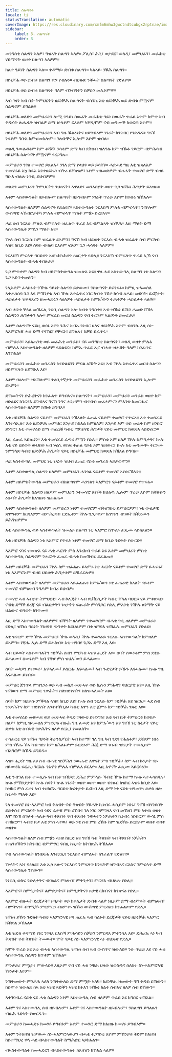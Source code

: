 ```yaml
---
title: ስልጣናት
locale: ti
statusTranslation: automatic
coverImage: https://res.cloudinary.com/xmfm6mhw3gwctndtcubgx2rptnae/image/upload/v1740337243/small_cover_educacion_fundamental_a051170f1c.webp
sidebar:
    label: 3. ስልጣናት
    order: 3
---
```

መንግስቲ ስልጣን ኣለዎ፣ ግዝኣት ስልጣን ኣለዎ። ፖሊስ፣ ሕጊ፣ ወታደር፣ ወለዲ፣ መምህራን፣ መራሕቲ ሃይማኖት ወዘተ ስልጣን ኣለዎም።

ክልተ ዓይነት ስልጣን ኣሎ። ቀዳማይ፡ ድብቁ ስልጣን። ካልኣይ፡ ንቑሕ ስልጣን።

ዘይነቓሕ ወይ ድብቁ ስልጣን ዋጋ የብሉን። ብህጹጽ ንቑሓት ስልጣናት የድልዩና።

ዘይነቓሕ ወይ ድብቁ ስልጣናት ዓለም ብንብዓትን ስቓይን መሊኦምዋ።

ኣብ ገዛን ኣብ ቤት ትምህርትን ዘይነቓሕ ስልጣናት ብሰንኪ እቲ ዘይነቓሕ ወይ ድብቁ ምዃኖም ስልጣኖም ይግልጹ።

ዘይነቓሕ ወለድን መምህራንን ሎሚ ንዓይነ ስዉራት መራሕቲ ዓይነ ስዉራት ጥራይ እዮም ከምቲ ኣብ ቅዱሳት ጽሑፋት ዝብልዎ ድማ ኵላቶም ርእሶም ኣቐዲሞም ናብ መዓሙቕ ክወርዱ እዮም።

ዘይነቓሕ ወለድን መምህራንን ኣብ ግዜ ቘልዕነትና ዘይግብኦም ነገራት ክንገብር የገድዱና» ግናኸ ንሳቶም ግቡእ ከምዝመስሎም። ንጽቡቕና ኢሎም እዮም ዝብሉ።

ወለዲ ንውሉዳቶም ከም ቆሻሻ፣ ንሳቶም ድማ ካብ ደቅሰብ ዝለዓሉ ከም ዝዀኑ ገይሮም ብምሕሳብ ዘይነቓሕ ስልጣናት ምዃኖም የረጋግጹ።

መምህራን ንገለ ተመሃሮ ይጸልኡ፣ ንገለ ድማ የላህዩ ወይ ይሳቐዩ። ሓድሓደ ግዜ እቲ ዝጸልእዎ ተመሃራይ እኳ ክፉእ እንተዘይኰነ ብትሪ ይቐጽዕዎ፣ ነቶም ዝለመድዎም ብዙሓት ተመሃሮ ድማ ብዘይ ግቡእ ብሉጽ ነጥቢ ይህብዎም።

ወለድን መምህራን ትምህርትን ንህጻናት፣ ኣዋልድ፣ መንእሰያት ወዘተ ጌጋ ዝዀነ ሕግታት ይእዝዙ።

እቶም ኣስተውዓልት ዘይብሎም ስልጣናት ዘይግብኦም ነገራት ጥራይ እዮም ክገብሩ ዝኽእሉ።

ኣስተውዓልት ዘለዎም ስልጣናት የድልዩና። ኣስተውዓልት ንርእስኻ ምሉእ ብምፍላጥ፣ ንዅሎም ውሽጣዊ ኣኽብሮታትካ ምሉእ ብምፍላጥ ማለት ምዃኑ ይረደኣና።

ሓደ ሰብ ንርእሱ ምሉእ ብምፍላጥ ዝፈልጥ ጥራይ እዩ ብምልኣት ዝነቕሕ። እዚ ማለት ድማ ኣስተውዓሊት ምዃን ማለት እዩ።

ዅሉ ሰብ ንርእሱ ከም ዝፈልጥ ይኣምን፣ ግናኸ ኣብ ህይወት ንርእሱ ብሓቂ ዝፈልጥ ሰብ ምርካብ ኣዝዩ ከቢድ እዩ። ሰባት ብዛዕባ ርእሶም ፍጹም ጌጋ ሓሳባት ኣለዎም።

ንርእስኻ ምፍላጥ ዓበይቲን ኣሰካሕካሕቲን ጻዕርታት የድሊ። ንርእስኻ ብምፍላጥ ጥራይ ኢኻ ናብ ኣስተውዓልት ብሓቂ ትበጽሕ።

ጌጋ ምጥቃም ስልጣን ካብ ዘይምስትውዓል ዝመጽእ እዩ። ዋላ ሓደ ኣስተውዓሊ ስልጣን ነቲ ስልጣን ጌጋ ኣይጥቀመሉን።

ገሊኣቶም ፈላስፋት ንዅሉ ዓይነት ስልጣን ይቃወሙ፣ ንስልጣናት ይፍንፍኑ። ከምዚ ዝኣመሰለ ኣተሓሳስባ ጌጋ እዩ ምኽንያቱ ኣብ ዅሉ እተፈጥረ ነገር ካብቲ ንሽቶ ክሳብ ጸሓይ፡ መደባት፡ ደረጃታት፡ ሓይልታት ዝቆጻጸሩን ዘመሓድሩን ላዕለዎት ሓይልታት ከምኡ’ውን ትሕተዎት ሓይልታት ኣለዉ።

ኣብ ሓንቲ ቐላል መኽፈሊ ንህቢ ስልጣን ኣሎ ኣብቲ ንግስቲ። ኣብ ዝዀነ ይኹን ሓመድ ሻኽላ ስልጣንን ሕግታትን ኣሎ። ምፍራስ መርህ ስልጣን ናብ ትርጉም ኣልቦነት ይመራሕ።

እቶም ስልጣናት ናይዚ ወሳኒ እዋን ንሕና ኣብኡ ንነብር ዘለና ዘይነቓሕ እዮም ብሰንኪ እዚ ስነ-ኣእምሮኣዊ ሓቂ ድማ የዳኽዩ፣ የቝርኑ፣ ይግልጹ፣ ስቓይ ይፈጥሩ።

መምህራን፣ ኣሰልጠንቲ ወይ መራሕቲ መንፈስ፣ ናይ መንግስቲ ስልጣናት፣ ወለዲ ወዘተ ምሉእ ብምሉእ ኣስተውዓልት ዘለዎም የድልዩና። ከምኡ ጥራይ ኢና ብሓቂ ዝሓሸት ዓለም ክንፈጥር እንኽእል።

መምህራንን መራሕቲ መንፈስን ኣየድልዩንን ምባል ዕሽነት እዩ። ኣብ ዅሉ እተፈጥረ መርህ ስልጣን ዘይምፍላጥ ዘይግቡእ እዩ።

እቶም ባዕሎም ዝኣኽሎም፣ ትዕቢተኛታት መምህራንን መራሕቲ መንፈስን ኣየድልዩንን ኢሎም ይኣምኑ።

ድኽመትናን ድሕረትናን ክንፈልጥ ይግብኣና። ስልጣናት፣ መምህራን፣ መምህራን መንፈስ ወዘተ ከም ዘድልዩና ክንርዳእ ይግብኣና ግናኸ ንዓና ሓጊዞምን ብጥበብ መሪሖምናን ምእንቲ ክመርሑና ኣስተውዓልት ዘለዎም ክዀኑ ይግባእ።

እቲ ዘይነቓሕ ስልጣን ናይቶም መምህራን ንኽእለት ፈጠራ ናይቶም ተመሃሮ የጥፍኦ። እቲ ተመሃራይ እንተሳኢሉ፣ እቲ ዘይነቓሕ መምህር እንታይ ክስእል ከምዘለዎ፣ እንታይ ኦም ወይ መሬት ከም ዘንበሮ ይነግሮ፣ እቲ ተመሃራይ ድማ ተጨኒቑ ካብቲ ሜካኒካዊ ሕግታት ናይቲ መምህር ክወጽእ ኣይደፍርን።

እዚ ፈጠራ ኣይኰነን። እቲ ተመሃራይ ፈጣሪ ምዃን የድሊ። ምስቲ ኦም ዘለዎ ዅሉ ስምዒታት፣ ኲሉ እቲ ናይ ህይወት ውህበት ኣብ ነፍሲ ወከፍ ቅጠል ናይቲ ኦም ዝዘውር፣ ኲሉ እቲ መዓሙቚ ትርጉሙ ንምግላጽ ካብቲ ዘይነቓሕ ሕግታት ናይቲ ዘይነቓሕ መምህር ክወጽእ ክኽእል ይግባእ።

ሓደ ኣስተውዓሊ መምህር ነቲ ነጻነት ዝህብ ፈጠራ ናይቲ መንፈስ ኣይቃወሞን።

እቶም ኣስተውዓሊ ስልጣን ዘለዎም መምህራን ሓንጎል ናይቶም ተመሃሮ ኣየሰናኽሉን።

እቶም ዘይምስትውዓል መምህራን ብስልጣኖም ሓንጎልን ኣእምሮን ናይቶም ተመሃሮ የጥፍኡ።

እቶም ዘይነቓሕ ስልጣን ዘለዎም መምህራን ንተመሃሮ ጽቡቕ ክህልዉ ኢሎም ጥራይ እዮም ክቐጽዑን ዕሱባት ሕግታት ክእዝዙን ዝፈልጡ።

እቶም ኣስተውዓልት ዘለዎም መምህራን ነቶም ተመሃሮም ብትዕግስቲ ይምህርዎም፣ ነቲ ውልቃዊ ጸገማቶም ክርዳእዎም ብምሕጋዝ፣ ርድኢቶም ዅሉ ጌጋታቶም ክሰግሩን ብዓወት ክቕድሙን ይሕግዝዎም።

እቲ ኣስተውዓሊ ወይ ኣስተውዓልት ዝመልኦ ስልጣን ነቲ ኣእምሮ ከጥፍኦ ፈጺሙ ኣይክእልን።

እቲ ዘይነቓሕ ስልጣን ነቲ ኣእምሮ የጥፍኦ ነቶም ተመሃሮ ድማ ከቢድ ጉድኣት የውርድ።

ኣእምሮ ናባና ዝመጽእ ናይ ሓቂ ሓርነት ምስ እንረክብ ጥራይ እዩ እቶም መምህራን ምስቲ ኣስተውዓሊ ስልጣኖም ንሓርነት ፈጠራ ብሓቂ ከመኽብሩ ይፈልጡ።

እቶም ዘይነቓሕ መምህራን ዅሉ ከም ዝፈልጡ ይኣምኑ ነቲ ሓርነት ናይቶም ተመሃሮ ድማ ይሓፍሩ፣ ነቲ ኣእምሮኦም ብዘይ ህይወት ሕግታቶም ይቘራርጽዎ።

እቶም ኣስተውዓልት ዘለዎም መምህራን ኣይፈልጡን ከምኡ’ውን ነቲ ፈጠራዊ ክእለት ናይቶም ተመሃሮ ብምዕዛብ ንዓዶም ክብሪ ይህብዎ።

ተመሃሮ ኣብ ኣብያተ ትምህርቲ፣ ኣብ ኮሌጃት፣ ኣብ ዩኒቨርሲታት ካብቲ ቐላል ባህርይ ናይ ምቁጽጻር፡ ናብቲ ደማቕ ደረጃ ናይ ብልህታትን ነጻታትን ፍጡራት ምሳግጋር የድሊ ምእንቲ ንዅሉ ጸገማት ናይ ህልውና ብዓወት ክገጥሙ።

እዚ ድማ ኣስተውዓልት ዘለዎም፣ ብቕዓት ዘለዎም ንተመሃሮም ብሓቂ ግዲ ዘለዎም መምህራን የድሊ፣ ዝዀነ ዓይነት ገንዘባዊ ጭንቀት ከይህልዎም በቲ ዝግባእ ዝኽፈሉ መምህራን የድልዩ።

እቲ ዝገርም ድማ ዅሉ መምህር፣ ዅሉ ወላዲ፣ ዅሉ ተመሃራይ ንርእሱ ኣስተውዓልት ከምዘለዎ ይኣምን። ነቒሑ ኢሉ ድማ ይሓስብ» እቲ ዝዓበየ ጌጋኡ ድማ እዚ እዩ።

ኣብ ህይወት ኣስተውዓልትን ዝነቓሕ ሰብን ምርካብ ኣዝዩ ሒደት እዩ። ሰባት ሰውነቶም ምስ ደቂሱ ይሓልሙ፣ ሰውነቶም ኣብ ንቕሆ ምስ ዝህሉ’ውን ይሓልሙ።

ሰባት መካይን ይዝውሩ፣ እናሓለሙ፤ ይስርሑ እናሓለሙ፤ ኣብ ጐደናታት ይኸዱ እናሓለሙ፣ ኲሉ ግዜ እናሓለሙ ይነብሩ።

መምህር ጃንጥላ ምዝንጋዕ ወይ ኣብ መኪና መጽሓፍ ወይ ኪሱን ምሕዳግ ባህርያዊ እዩ። እዚ ዅሉ ዝኸውን ድማ መምህር ንቃሕትና ስለዝደቀሰት፣ ስለዝሓለመት እዩ።

ሰባት ከም ዝደቀሱ ምቕባል ኣዝዩ ከቢድ እዩ፣ ኲሉ ሰብ ንርእሱ ከም ዝነቓሕ እዩ ዝርኢ። ሓደ ሰብ ንንቃሕትና ከም ዝደቀሰት እንተተቐቢሉ፡ ካብቲ እዋን እቲ ጀምሩ ከም ዝነቓሕ ንጹር እዩ።

እቲ ተመሃራይ መጽሓፍ ወይ መጽሓፍ ቅዳድ ገዛውቲ ይዝንግዕ፣ እቲ ናብ ቤት ትምህርቲ ከወስዶ ዘለዎ፣ ከምዚ ዝኣመሰለ ምዝንጋዕ ብዙሕ ግዜ ልሙድ እዩ ከምኡ’ውን እዩ ግናኸ ነቲ ኩነታት ናይቲ ድቃስ እቲ ሰብኣዊ ንቃሕትና ዘለዎ የርኢ፣ የመልክት።

ተሳፈርቲ ናይ ዝዀነ ዓይነት ትራንስፖርት ኣብ ከተማ፣ ገለ ግዜ ካብ ጎደና የሕልፉዎ፣ ደቒሶም ነበሩ ምስ ነቐሑ ኸኣ ካብ ጎደና ከም ዘሕለፉዎም ይርድኦም ሕጂ ድማ ቁሩብ ጎደናታት ተመሊሶም ብእግሮም ክኸዱ ይግደዱ።

ኣዝዩ ሒደት ግዜ እዩ ሰብ ብሓቂ ዝነቓሕን ንውሑድ እዋናት ምስ ዝነቓሕ፣ ከም ኣብ ኩነታት ናይ ዘይውዳእ ፍርሒ፡ ንርእሱ ንእዋን ምሉእ ብምሉእ ይርእዮ። እዚ እዋናት ፈጺሙ ኣይርሳዕን።

እቲ ንብዓል ቤቱ ተመሊሱ ናብ ቤቱ ዝኸይድ ድሕሪ ምምላሱ ኻብቲ ዅሉ ከተማ ኲሉ ኣተሓሳስባኡ፣ ኲሉ ምኽንያታት፣ ኲሉ ሰባት፣ ኲሉ ነገራት ወዘተ ወዘተ ወዘተ ብንጹር ክዝክር ኣዝዩ ከቢድ እዩ። ክዝክር ምስ ፈተነ ኣብ ተዘክሮኡ ዓበይቲ ክፍተታት ይረክብ እዚ ድማ ነቲ ናይቲ ዝዓመቚ ድቃስ ዘሎ ኩነታት ማለት እዩ።

ገለ ተመሃሮ ስነ-ኣእምሮ ካብ ቅጽበት ናብ ቅጽበት ንቑሓት ኪነብሩ ሓሲቦም ነበሩ፣ ግናኸ ብሃንደበት ይድቅሱ፣ ምናልባት ኣብ ጎደና ፈታዊ ምስ ረኸቡ፣ ገለ ነገር ንምግዛእ ናብ መኽዘን ምስ ኣተዉ ወዘተ እሞ ሸነኽ ሰዓታት ሓሊፉ ካብ ቅጽበት ናብ ቅጽበት ንቑሓትን ነቓሕትን ኪነብሩ ዝነበሮም ውሳኔ ምስ ተዘክሮም፣ ኣብቲ ቦታ እቲ ምስ ኣተዉ፣ ወይ ነቲ ሰብ ምስ ረኸቡ ከም ዝደቐሱ ይርድኦም ወዘተ ወዘተ ወዘተ።

ኣስተውዓልት ዘለዎ ሰብ ምዃን ኣዝዩ ከቢድ እዩ ግናኸ ካብ ቅጽበት ናብ ቅጽበት ነቓሕትን ተጠንቀቕትን ክትነብር ብምምሃር ናብዚ ኩነታት ክትበጽሕ ትኽእል።

ናብ ኣስተውዓልት ክንበጽሕ እንተደሊና ንርእስና ብምልኣት ክንፈልጥ የድልየና።

ዅላትና ኣነ፣ ባዕለይ፣ እቲ ኢጎ ኣሎና ንርእስና ንምፍላጥ ክንፍትሾ ዝግብኣና ርእስና ንምፍላጥ ድማ ኣስተውዓሊት ንኸውን።

ንነፍሲ ወከፍ ጉድለታትና ብባዕልና ምዕዛብ፣ ምትንታን፣ ምርዳእ ብህጹጽ የድሊ።

ኣእምሮና፣ ስምዒታትና፣ ልምድታትና፣ ስምዒታትናን ጾታዊ ርክብናን ክንጽናዕ የድሊ።

ኣእምሮ ብዙሓት ደረጃታት፣ ዞባታት ወይ ክፍሊታት ድብቁ ኣለዎ ነዚኦም ድማ ብዕምቆት ብምዕዛብ፣ ብምትናን፣ ብዓሚቚ ምርምርን ብዕምቊ ዝዀነ ውሽጣዊ ምርዳእን ክንፈልጦም የድሊ።

ዝዀነ ይኹን ጉድለት ካብቲ ኣእምሮኣዊ ዞባ ጠፊኡ ኣብ ካልኦት ደረጃታት ናይቲ ዘይነቓሕ ኣእምሮ ክቕጽል ይኽእል።

እቲ ዝድለ ቀዳማይ ነገር ንገዛእ ርእስኻ ምሕሳይን ስቓይን ንምርዳእ ምትንሳእ እዩ። ድሕሪኡ ኣነ ካብ ቅጽበት ናብ ቅጽበት ትመውት። ሞት ናይቲ ስነ-ኣእምሮኣዊ ኣነ ብህጹጽ የድሊ።

ክሞት ጥራይ እዩ እቲ ብሓቂ ኣስተውዓሊ ዝዀነ ሰብ ኣብ ውሽጥና ዝውለድ። ንሱ ጥራይ እዩ ናይ ሓቂ ኣስተውዓሊ ስልጣን ክጥቀም ዝኽእል።

ምንቃሕ፣ ምሟት፣ ምውላድ። እዚኦም ናብ ናይ ሓቂ ንቑሕ ህላወ ዝወስዱና ሰለስተ ስነ-ኣእምሮኣዊ ዅነታት እዮም።

ንኽትመውት ምንቃሕ ኣለካ ንኽትውለድ ድማ ምሟት ኣለካ። ከይነቐሐ ዝመውት ዓሻ ቅዱስ ይኸውን። ከይሞተ ዝውለድ ከኣ እቲ ኣዝዩ ጻድቕን ኣዝዩ ክፉእን ዝዀነ ክልተ ስብእና ዘለዎ ሰብ ይኸውን።

ኣተገባብራ ናይቲ ናይ ሓቂ ስልጣን ነቶም ኣስተውዓሊ ሰብ ዘለዎም ጥራይ እዩ ክግበር ዝኽእል።

እቶም ገና ኣስተውዓሊ ሰብ ዘይብሎም፣ እቶም ገና ኣስተውዓልት ዘይብሎም፣ ንስልጣን ይግልጹን ብዙሕ ጉድኣት የውርዱን።

መምህራን ከመሓድሩ ክመሃሩ ይግብኦም እቶም ተመሃሮ ድማ ክእዘዙ ክመሃሩ ይግብኦም።

እቶም ንትእዛዝ ዝቃወሙ ስነ-ኣእምሮኣውያን ብሓቂ ተጋገይቲ እዮም ምኽንያቱ ቅድም ክእዘዝ ከይተማህረ ዋላ ሓደ ብኣስተውዓልት ከማሕድር ኣይክእልን።

ብኣስተውዓልት ከመሓድርን ብኣስተውዓልት ክእዘዝን ክኽእል ኣለዎ።

